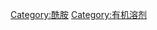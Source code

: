 {{Catnav|页面分类|自然|物质|化学物质|混合物|溶液|溶劑|有机溶剂}}

[[Category:酰胺|Category:酰胺]]
[[Category:有机溶剂|Category:有机溶剂]]